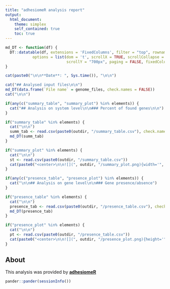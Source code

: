 ```yaml
---
title: "adhesiomeR analysis report"
output:
  html_document:
    theme: simplex
    self_contained: true
    toc: true
---
```


<style>
img {
    max-width: none;

    /* other options:
    max-width: 200%;
    max-width: 700px;
    max-width: 9in;
    max-width: 25cm;
    etc
    */
}
</style>

```r

md_DT <- function(df) {
  DT::datatable(df, extensions = 'FixedColumns', filter = "top", rownames = FALSE, style = "bootstrap",
            options = list(dom = 't', scrollX = TRUE, scrollCollapse = TRUE,
                           scrollY = "700px", paging = FALSE, fixedColumns = list(leftColumns = 1)))
}

cat(paste0("\n\n**Date**: ", Sys.time()), "\n\n")

cat("## Analysed input files\n\n")
md_DT(data.frame(`File name` = genome_files, check.names = FALSE))
cat("\n\n")

if(any(c("summary_table", "summary_plot") %in% elements)) {
  cat("## Analysis on system level\n\n### Percent of found genes\n\n")
}

if("summary_table" %in% elements) {
  cat("\n\n")
  summ_tab <- read.csv(paste0(outdir, "/summary_table.csv"), check.names = FALSE)
  md_DT(summ_tab)
}

if("summary_plot" %in% elements) {
  cat("\n\n")
  st <- read.csv(paste0(outdir, "/summary_table.csv"))
  cat(paste0("<center>\n\n![](", outdir, "/summary_plot.png){width='", 300+8*ncol(st),"px'}\n</center>"))
}

```

```r
if(any(c("presence_table", "presence_plot") %in% elements)) {
  cat("\n\n## Analysis on gene level\n\n### Gene presence/absence")
}

if("presence_table" %in% elements) {
  cat("\n\n")
  presence_tab <- read.csv(paste0(outdir, "/presence_table.csv"), check.names = FALSE)
  md_DT(presence_tab)
}

if("presence_plot" %in% elements) {
  cat("\n\n")
  pt <- read.csv(paste0(outdir, "/presence_table.csv"))
  cat(paste0("<center>\n\n![](", outdir, "/presence_plot.png){height='", 200+5*ncol(pt),"px'}</center>"))
}

```


## About

This analysis was provided by [**adhesiomeR**](https://github.com/ksidorczuk/adhesiomeR)

```r
pander::pander(sessionInfo())
```



